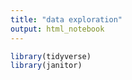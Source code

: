 ```yaml
---
title: "data exploration"
output: html_notebook
---
```


```r
library(tidyverse)
library(janitor)
```

